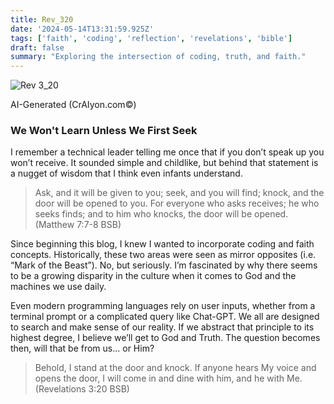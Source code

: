```yaml
---
title: Rev_320
date: '2024-05-14T13:31:59.925Z'
tags: ['faith', 'coding', 'reflection', 'revelations', 'bible']
draft: false
summary: "Exploring the intersection of coding, truth, and faith."
---
```


<div style={{ textAlign: 'center', display: 'flex', flexDirection: 'column', alignItems: 'center' }}>
  <img 
    src="https://substackcdn.com/image/fetch/w_424,c_limit,f_auto,q_auto:good,fl_progressive:steep/https%3A%2F%2Fsubstack-post-media.s3.amazonaws.com%2Fpublic%2Fimages%2F0de3877e-717a-4d22-ae5e-73154ac4f504_1852x1758.png" 
    alt="Rev 3_20" 
    style={{ maxWidth: '100%' }}
  />
  <p>AI-Generated (CrAIyon.com©)</p>
</div>

### We Won't Learn Unless We First Seek

I remember a technical leader telling me once that if you don’t speak up you won’t receive. It sounded simple and childlike, but behind that statement is a nugget of wisdom that I think even infants understand.

> Ask, and it will be given to you; seek, and you will find; knock, and the door will be opened to you. For everyone who asks receives; he who seeks finds; and to him who knocks, the door will be opened. (Matthew 7:7-8 BSB)

Since beginning this blog, I knew I wanted to incorporate coding and faith concepts. Historically, these two areas were seen as mirror opposites (i.e. “Mark of the Beast”). No, but seriously. I’m fascinated by why there seems to be a growing disparity in the culture when it comes to God and the machines we use daily.

Even modern programming languages rely on user inputs, whether from a terminal prompt or a complicated query like Chat-GPT. We all are designed to search and make sense of our reality. If we abstract that principle to its highest degree, I believe we’ll get to God and Truth. The question becomes then, will that be from us… or Him?

> Behold, I stand at the door and knock. If anyone hears My voice and opens the door, I will come in and dine with him, and he with Me. (Revelations 3:20 BSB)
